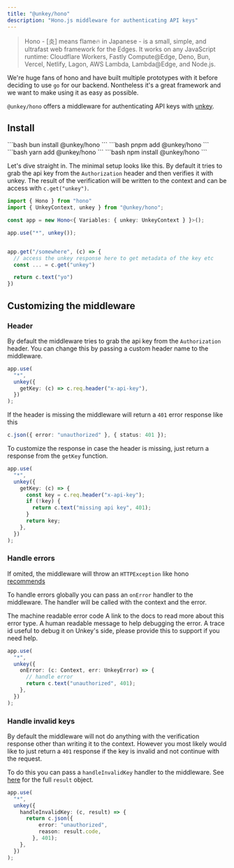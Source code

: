 ```yaml
---
title: "@unkey/hono"
description: "Hono.js middleware for authenticating API keys"
---
```


> Hono - [炎] means flame🔥 in Japanese - is a small, simple, and ultrafast web framework for the Edges. It works on any JavaScript runtime: Cloudflare Workers, Fastly Compute@Edge, Deno, Bun, Vercel, Netlify, Lagon, AWS Lambda, Lambda@Edge, and Node.js.

We're huge fans of hono and have built multiple prototypes with it before deciding to use `go` for our backend. Nontheless it's a great framework and we want to make using it as easy as possible.

`@unkey/hono` offers a middleware for authenticating API keys with [unkey](https://unkey.dev).


<Card icon="github" title="github.com/unkeyed/unkey/tree/main/packages/hono" href="https://github.com/unkeyed/unkey/tree/main/packages/hono"/>


## Install

<Tabs>
  <Tab title="bun">
  ```bash
   bun install @unkey/hono
   ```
</Tab>
  <Tab title="pnpm">
  ```bash
   pnpm add @unkey/hono
   ```
</Tab>
  <Tab title="yarn">
  ```bash
   yarn add @unkey/hono
   ```
</Tab>
  <Tab title="npm">
  ```bash
   npm install @unkey/hono
   ```
</Tab>
</Tabs>

Let's dive straight in. The minimal setup looks like this.
By default it tries to grab the api key from the `Authorization` header and then verifies it with unkey.
The result of the verification will be written to the context and can be access with `c.get("unkey")`.

```ts
import { Hono } from "hono"
import { UnkeyContext, unkey } from "@unkey/hono";

const app = new Hono<{ Variables: { unkey: UnkeyContext } }>();

app.use("*", unkey());


app.get("/somewhere", (c) => {
  // access the unkey response here to get metadata of the key etc
  const ... = c.get("unkey")

  return c.text("yo")
})
```

## Customizing the middleware

### Header

By default the middleware tries to grab the api key from the `Authorization` header. You can change this by passing a custom header name to the middleware.

```ts
app.use(
  "*",
  unkey({
    getKey: (c) => c.req.header("x-api-key"),
  })
);
```

If the header is missing the middleware will return a `401` error response like this

```ts
c.json({ error: "unauthorized" }, { status: 401 });
```

To customize the response in case the header is missing, just return a response from the `getKey` function.

```ts
app.use(
  "*",
  unkey({
    getKey: (c) => {
      const key = c.req.header("x-api-key");
      if (!key) {
        return c.text("missing api key", 401);
      }
      return key;
    },
  })
);
```

### Handle errors

If omited, the middleware will throw an `HTTPException` like hono [recommends](https://hono.dev/api/exception)

To handle errors globally you can pass an `onError` handler to the middleware.
The handler will be called with the context and the error.

<Expandable title="UnkeyError">
  <ResponseField name="code" type="string" required>
    The machine readable error code
  </ResponseField>
  <ResponseField name="docs" type="string" required>
    A link to the docs to read more about this error type.
  </ResponseField>
  <ResponseField name="message" type="string" required>
    A human readable message to help debugging the error.
  </ResponseField>
  <ResponseField name="requestId" type="string" required>
    A trace id useful to debug it on Unkey's side, please provide this to
    support if you need help.
  </ResponseField>
</Expandable>

```ts
app.use(
  "*",
  unkey({
    onError: (c: Context, err: UnkeyError) => {
      // handle error
      return c.text("unauthorized", 401);
    },
  })
);
```

### Handle invalid keys

By default the middleware will not do anything with the verification response other than writing it to the context.
However you most likely would like to just return a `401` response if the key is invalid and not continue with the request.

To do this you can pass a `handleInvalidKey` handler to the middleware.
See [here](http://localhost:3000/libraries/ts/sdk/keys/verify#response) for the full `result` object.

```ts
app.use(
  "*",
  unkey({
    handleInvalidKey: (c, result) => {
      return c.json({
          error: "unauthorized",
          reason: result.code,
        }, 401);
    },
  })
);
```
